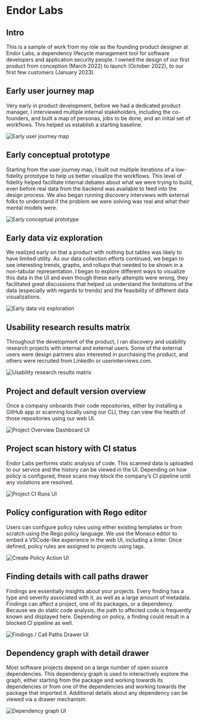 

<SEO title="Endor Labs"/>

# Endor Labs

## Intro

This is a sample of work from my role as the founding product designer at Endor Labs, a dependency lifecycle management tool for software developers and application security people.
I owned the design of our first product from conception (March 2022) to launch (October 2022), to our first few customers (January 2023).

## Early user journey map

Very early in product development, before we had a dedicated product manager, I interviewed multiple internal stakeholders, including the co-founders, and built a map of personas, jobs to be done, and an initial set of workflows.
This helped us establish a starting baseline.

![Early user journey map](../images/endor_labs/06_user_journey_map.png)

## Early conceptual prototype

Starting from the user journey map, I built out multiple iterations of a low-fidelity prototype to help us better visualize the workflows.
This level of fidelity helped facilitate internal debates about what we were trying to build, even before real data from the backend was available to feed into the design process.
We also began running discovery interviews with external folks to understand if the problem we were solving was real and what their mental models were.

![Early conceptual prototype](../images/endor_labs/07_conceptual_prototype.png)

## Early data viz exploration

We realized early on that a product with nothing but tables was likely to have limited utility.
As our data collection efforts continued, we began to see interesting trends, graphs, and rollups that needed to be shown in a non-tabular representation.
I began to explore different ways to visualize this data in the UI and even though these early attempts were wrong, they facilitated great discussions that helped us understand the limitations of the data (especially with regards to trends) and the feasibility of different data visualizations.

![Early data viz exploration](../images/endor_labs/08_data_viz_exploration.png)

## Usability research results matrix

Throughout the development of the product, I ran discovery and usability research projects with internal and external users.
Some of the external users were design partners also interested in purchasing the product, and others were recruited from LinkedIn or userinterviews.com.

![Usability research results matrix](../images/endor_labs/09_research_results_matrix.png)

## Project and default version overview

Once a company onboards their code repositories, either by installing a GitHub app or scanning locally using our CLI, they can view the health of those repositories using our web UI.

![Project Overview Dashboard UI](../images/endor_labs/01_project_overview.png)

## Project scan history with CI status

Endor Labs performs static analysis of code.
This scanned data is uploaded to our service and the history can be viewed in the UI.
Depending on how policy is configured, these scans may block the company’s CI pipeline until any violations are resolved.

![Project CI Runs UI](../images/endor_labs/02_ci_runs.png)

## Policy configuration with Rego editor

Users can configure policy rules using either existing templates or from scratch using the Rego policy language.
We use the Monaco editor to embed a VSCode-like experience in the web UI, including a linter.
Once defined, policy rules are assigned to projects using tags.

![Create Policy Action UI](../images/endor_labs/03_create_policy_action.png)

## Finding details with call paths drawer

Findings are essentially insights about your projects.
Every finding has a type and severity associated with it, as well as a large amount of metadata.
Findings can affect a project, one of its packages, or a dependency.
Because we do static code analysis, the path to affected code is frequently known and displayed here.
Depending on policy, a finding could result in a blocked CI pipeline as well.

![Findings / Call Paths Drawer UI](../images/endor_labs/04_findings_call_paths_drawer.png)

## Dependency graph with detail drawer

Most software projects depend on a large number of open source dependencies.
This dependency graph is used to interactively explore the graph, either starting from the package and working towards its dependencies or from one of the dependencies and working towards the package that imported it.
Additional details about any dependency can be viewed via a drawer mechanism.

![Dependency graph UI](../images/endor_labs/05_dependency_graph.png)
